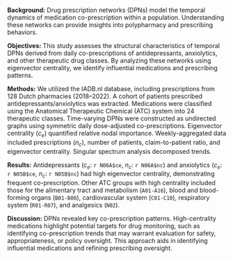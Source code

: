 **Background:**
Drug prescription networks (DPNs) model the temporal dynamics of medication co-prescription within a population.  Understanding these networks can provide insights into polypharmacy and prescribing behaviors.  

**Objectives:**
This study assesses the structural characteristics of temporal DPNs derived from daily co-prescriptions of antidepressants, anxiolytics, and other therapeutic drug classes. By analyzing these networks using eigenvector centrality, we identify influential medications and prescribing patterns.  

**Methods:**
We utilized the IADB.nl database, including prescriptions from 128 Dutch pharmacies (2018–2022). A cohort of patients prescribed antidepressants/anxiolytics was extracted. Medications were classified using the Anatomical Therapeutic Chemical (ATC) system into 24 therapeutic classes. Time-varying DPNs were constructed as undirected graphs using symmetric daily dose-adjusted co-prescriptions. Eigenvector centrality ($c_e$) quantified relative nodal importance.  Weekly-aggregated data included prescriptions ($n_c$), number of patients, claim-to-patient ratio, and eigenvector centrality. Singular spectrum analysis decomposed trends.  

**Results:**
Antidepressants ($c_e$: `r N06A$ce`, $n_c$: `r N06A$nc`) and anxiolytics ($c_e$: `r N05B$ce`, $n_c$: `r N05B$nc`) had high eigenvector centrality, demonstrating frequent co-prescription. Other ATC groups with high centrality included those for the alimentary tract and metabolism (`A01-A16`), blood and blood-forming organs (`B01-B06`), cardiovascular system (`C01-C10`), respiratory system (`R01-R07`), and analgesics (`N02`).  


**Discussion:**
DPNs revealed key co-prescription patterns. High-centrality medications highlight potential targets for drug monitoring, such as identifying co-prescription trends that may warrant evaluation for safety, appropriateness, or policy oversight. This approach aids in identifying influential medications and refining prescribing oversight.  
